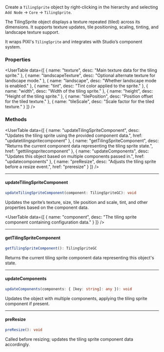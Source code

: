 
<SpecialHeader  
  title="Tiling Sprite"  
  extendsClass="PIXI.TilingSprite"  
  extendsClassLink="https://pixijs.download/release/docs/PIXI.TilingSprite.html"  
  implementsClass="StudioObject2D"  
  implementsClassLink="/studio-docs/2d/objects/studio-object-2d"  
  usesComponent="tilingSprite component"  
  usesComponentLink="/studio-docs/2d/components/tiling-sprite-component"  
/>

Create a `TilingSprite` object by right-clicking in the hierarchy and selecting `Add Node` → `Core` → `TilingSprite`.

The TilingSprite object displays a texture repeated (tiled) across its dimensions. It supports texture updates, tile positioning, scaling, tinting, and landscape texture support.

It wraps PIXI's `TilingSprite` and integrates with Studio’s component system.

### Properties

<UserTable data={[
  { name: "texture", desc: "Main texture data for the tiling sprite." },
  { name: "landscapeTexture", desc: "Optional alternate texture for landscape mode." },
  { name: "landscape", desc: "Whether landscape mode is enabled." },
  { name: "tint", desc: "Tint color applied to the sprite." },
  { name: "width", desc: "Width of the tiling sprite." },
  { name: "height", desc: "Height of the tiling sprite." },
  { name: "tilePosition", desc: "Position offset for the tiled texture." },
  { name: "tileScale", desc: "Scale factor for the tiled texture." }
]} />

### Methods

<UserTable data={[
  { name: "updateTilingSpriteComponent", desc: "Updates the tiling sprite using the provided component data.", href: "updatetilingspritecomponent" },
  { name: "getTilingSpriteComponent", desc: "Returns the current component data representing the tiling sprite state.", href: "gettilingspritecomponent" },
  { name: "updateComponents", desc: "Updates this object based on multiple components passed in.", href: "updatecomponents" },
  { name: "preResize", desc: "Adjusts the tiling sprite before a resize event.", href: "preresize" }
]} />

---

#### updateTilingSpriteComponent

```ts
updateTilingSpriteComponent(component: TilingSpriteGC): void
````

Updates the sprite’s texture, size, tile position and scale, tint, and other properties based on the component data.

<InnerHeader title="Parameters" />

<UserTable data={[
{ name: "component", desc: "The tiling sprite component containing configuration data." }
]} />

---

#### getTilingSpriteComponent

```ts
getTilingSpriteComponent(): TilingSpriteGC
```

Returns the current tiling sprite component data representing this object's state.

---

#### updateComponents

```ts
updateComponents(components: { [key: string]: any }): void
```

Updates the object with multiple components, applying the tiling sprite component if present.

---

#### preResize

```ts
preResize(): void
```

Called before resizing; updates the tiling sprite component data accordingly.

